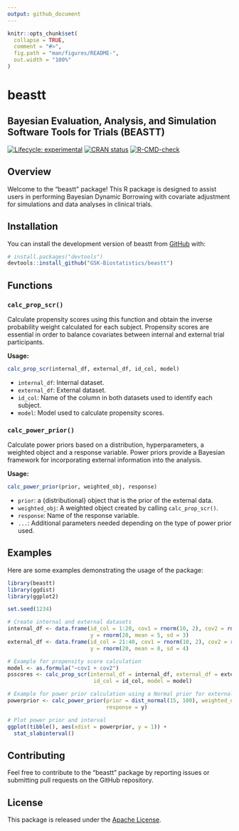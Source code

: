 ```yaml
---
output: github_document
---
```



```r
knitr::opts_chunk$set(
  collapse = TRUE,
  comment = "#>",
  fig.path = "man/figures/README-",
  out.width = "100%"
)
```

# beastt
## Bayesian Evaluation, Analysis, and Simulation Software Tools for Trials (BEASTT)

<!-- badges: start -->
[![Lifecycle: experimental](https://img.shields.io/badge/lifecycle-experimental-orange.svg)](https://lifecycle.r-lib.org/articles/stages.html#experimental)
[![CRAN status](https://www.r-pkg.org/badges/version/beastt)](https://CRAN.R-project.org/package=beastt)
[![R-CMD-check](https://github.com/GSK-Biostatistics/beastt/actions/workflows/R-CMD-check.yaml/badge.svg)](https://github.com/GSK-Biostatistics/beastt/actions/workflows/R-CMD-check.yaml)
<!-- badges: end -->

## Overview

Welcome to the "beastt" package! This R package is designed to assist users in performing
Bayesian Dynamic Borrowing with covariate adjustment for simulations and data analyses in 
clinical trials.

## Installation

You can install the development version of beastt from [GitHub](https://github.com/) with:

``` r
# install.packages("devtools")
devtools::install_github("GSK-Biostatistics/beastt")
```

## Functions

### `calc_prop_scr()`

Calculate propensity scores using this function and obtain the inverse probability weight 
calculated for each subject. Propensity scores are essential in order to balance covariates between 
internal and external trial participants.

**Usage:**

```R
calc_prop_scr(internal_df, external_df, id_col, model)
```

- `internal_df`: Internal dataset.
- `external_df`: External dataset.
- `id_col`: Name of the column in both datasets used to identify each subject.
- `model`: Model used to calculate propensity scores.

### `calc_power_prior()`

Calculate power priors based on a distribution, hyperparameters, a weighted object and a response variable. 
Power priors provide a Bayesian framework for incorporating external information into the analysis.

**Usage:**

```R
calc_power_prior(prior, weighted_obj, response)
```

- `prior`: a {distributional} object that is the prior of the external data.
- `weighted_obj`: A weighted object created by calling `calc_prop_scr()`.
- `response`: Name of the response variable.
- `...`: Additional parameters needed depending on the type of power prior used.

## Examples

Here are some examples demonstrating the usage of the package:

```R
library(beastt)
library(ggdist)
library(ggplot2)

set.seed(1234)

# Create internal and external datasets
internal_df <- data.frame(id_col = 1:20, cov1 = rnorm(10, 2), cov2 = rnorm(100, 20), 
                          y = rnorm(20, mean = 5, sd = 3)
external_df <- data.frame(id_col = 21:40, cov1 = rnorm(10, 2), cov2 = rnorm(100, 18), 
                          y = rnorm(20, mean = 8, sd = 4)

# Example for propensity score calculation
model <- as.formula("~cov1 + cov2")
psscores <- calc_prop_scr(internal_df = internal_df, external_df = external_df, 
                           id_col = id_col, model = model)

# Example for power prior calculation using a Normal prior for external data
powerprior <- calc_power_prior(prior = dist_normal(15, 100), weighted_obj = psscores, 
                               response = y)

# Plot power prior and interval
ggplot(tibble(), aes(xdist = powerprior, y = 1)) +
  stat_slabinterval()
```

## Contributing

Feel free to contribute to the "beastt" package by reporting issues or submitting pull requests on the GitHub repository.

## License

This package is released under the [Apache License](>= 2).















